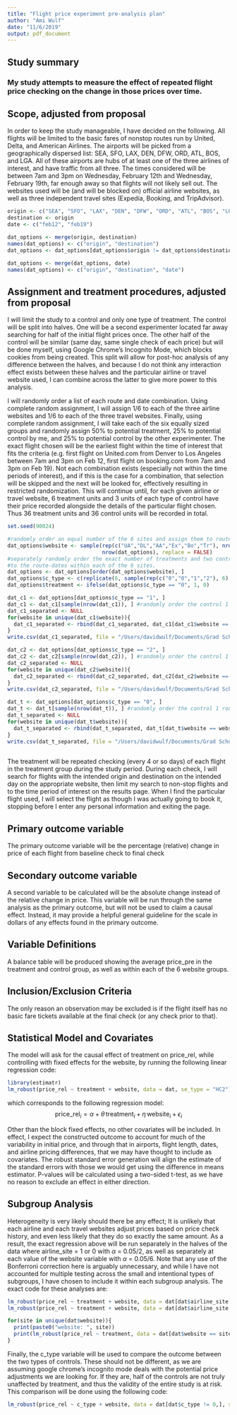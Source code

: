 ```yaml
---
title: "Flight price experiment pre-analysis plan"
author: "Ami Wulf"
date: "11/6/2019"
output: pdf_document
---
```


## Study summary
### My study attempts to measure the effect of repeated flight price checking on the change in those prices over time.

## Scope, adjusted from proposal
In order to keep the study manageable, I have decided on the following. All flights will be limited to the basic fares of nonstop routes run by United, Delta, and American Airlines. The airports will be picked from a geographically dispersed list: SEA, SFO, LAX, DEN, DFW, ORD, ATL, BOS, and LGA. All of these airports are hubs of at least one of the three airlines of interest, and have traffic from all three. The times considered will be between 7am and 3pm on Wednesday, February 12th and Wednesday, February 19th, far enough away so that flights will not likely sell out. The websites used will be (and will be blocked on) official airline websites, as well as three independent travel sites (Expedia, Booking, and TripAdvisor).

```r
origin <- c("SEA", "SFO", "LAX", "DEN", "DFW", "ORD", "ATL", "BOS", "LGA")
destination <- origin
date <- c("feb12", "feb19")

dat_options <- merge(origin, destination)
names(dat_options) <- c("origin", "destination")
dat_options <- dat_options[dat_options$origin != dat_options$destination, ]

dat_options <- merge(dat_options, date)
names(dat_options) <- c("origin", "destination", "date")
```

## Assignment and treatment procedures, adjusted from proposal
I will limit the study to a control and only one type of treatment. The control will be split into halves. One will be a second experimenter located far away searching for half of the initial flight prices once. The other half of the control will be similar (same day, same single check of each price) but will be done myself, using Google Chrome’s Incognito Mode, which blocks cookies from being created. This split will allow for post-hoc analysis of any difference between the halves, and because I do not think any interaction effect exists between these halves and the particular airline or travel website used, I can combine across the latter to give more power to this analysis. 

I will randomly order a list of each route and date combination. Using complete random assignment, I will assign 1/6 to each of the three airline websites and 1/6 to each of the three travel websites. Finally, using complete random assignment, I will take each of the six equally sized groups and randomly assign 50% to potential treatment, 25% to potential control by me, and 25% to potential control by the other experimenter. The exact flight chosen will be the earliest flight within the time of interest that fits the criteria (e.g. first flight on United.com from Denver to Los Angeles between 7am and 3pm on Feb 12, first flight on booking.com from 7am and 3pm on Feb 19). Not each combination exists (especially not within the time periods of interest), and if this is the case for a combination, that selection will be skipped and the next will be looked for, effectively resulting in restricted randomization. This will continue until, for each given airline or travel website, 6 treatment units and 3 units of each type of control have their price recorded alongside the details of the particular flight chosen. Thus 36 treatment units and 36 control units will be recorded in total.

```r
set.seed(90024)

#randomly order an equal number of the 6 sites and assign them to route-date combinations
dat_options$website <- sample(rep(c("UA","DL","AA","Ex","Bo","Tr"), nrow(dat_options)/6), 
                              nrow(dat_options), replace = FALSE)
#separately randomly order the exact number of treatments and two controls (1/2, 1/4, 1/4) 
#to the route-dates within each of the 6 sites.
dat_options <- dat_options[order(dat_options$website), ]
dat_options$c_type <- c(replicate(6, sample(rep(c("0","0","1","2"), 6), 24, replace=FALSE)))
dat_options$treatment <- ifelse(dat_options$c_type == "0", 1, 0)

dat_c1 <- dat_options[dat_options$c_type == "1", ]
dat_c1 <- dat_c1[sample(nrow(dat_c1)), ] #randomly order the control 1 route-dates
dat_c1_separated <- NULL
for(website in unique(dat_c1$website)){
  dat_c1_separated <- rbind(dat_c1_separated, dat_c1[dat_c1$website == website, ])
}
write.csv(dat_c1_separated, file = "/Users/davidwulf/Documents/Grad School/Academics/Fall 2019/PS200E/Flights/dat_c1_separated.csv")

dat_c2 <- dat_options[dat_options$c_type == "2", ]
dat_c2 <- dat_c2[sample(nrow(dat_c2)), ] #randomly order the control 1 route-dates
dat_c2_separated <- NULL
for(website in unique(dat_c2$website)){
  dat_c2_separated <- rbind(dat_c2_separated, dat_c2[dat_c2$website == website, ])
}
write.csv(dat_c2_separated, file = "/Users/davidwulf/Documents/Grad School/Academics/Fall 2019/PS200E/Flights/dat_c2_separated.csv")

dat_t <- dat_options[dat_options$c_type == "0", ]
dat_t <- dat_t[sample(nrow(dat_t)), ] #randomly order the control 1 route-dates
dat_t_separated <- NULL
for(website in unique(dat_t$website)){
  dat_t_separated <- rbind(dat_t_separated, dat_t[dat_t$website == website, ])
}
write.csv(dat_t_separated, file = "/Users/davidwulf/Documents/Grad School/Academics/Fall 2019/PS200E/Flights/dat_t_separated.csv")
  
```

The treatment will be repeated checking (every 4 or so days) of each flight in the treatment group during the study period. During each check, I will search for flights with the intended origin and destination on the intended day on the appropriate website, then limit my search to non-stop flights and to the time period of interest on the results page. When I find the particular flight used, I will select the flight as though I was actually going to book it, stopping before I enter any personal information and exiting the page.


## Primary outcome variable
The primary outcome variable will be the percentage (relative) change in price of each flight from baseline check to final check

## Secondary outcome variable
A second variable to be calculated will be the absolute change instead of the relative change in price. This variable will be run through the same analysis as the primary outcome, but will not be used to claim a causal effect. Instead, it may provide a helpful general guideline for the scale in dollars of any effects found in the primary outcome.

## Variable Definitions

\begin{tabular}{| l | p{5in} |}
\hline
Variable & Definition \\
\hline
origin & Airport of origin \\
destination & Airport of destination \\
date & Either February 12th or February 19th \\
website & The website on which prices will be checked, coded as a categorical, one of "United","Delta","American","Expedia","Booking", and "TripAdvisor" \\
airline\_site & Indicator of whether the website used is an airline site. Calculated as (website \%in\% c("United","Delta","American")) \\
treatment & Indicator for exposure to repeated price checking treatment \\
c\_type & 0, 1, or 2. 0: Equivalent to Treatment=1. 1: Control, with initial price check by non-experimenter. 2: Control, with initial price check by experimenter using the Google incognito browser \\
flight\_id & Unique flight identifier, including airline and flight number, such as "UA548" \\ 
price\_pre & Price of the flight recorded on initial check. Price used will be in basic economy or its equivalent class \\
price\_post & Price of the flight recorded on final check, also in basic economy or its equivalent class \\
price\_rel & Primary outcome. Percentage change in price from initial to final checks, calculated as (100*price\_post/price\_pre) \\
price\_abs & Secondary outcome. Absolute change in price from initial to final checks, calculated as (price\_post - price\_pre) \\
\hline
\end{tabular}

A balance table will be produced showing the average price\_pre in the treatment and control group, as well as within each of the 6 website groups.

## Inclusion/Exclusion Criteria
The only reason an observation may be excluded is if the flight itself has no basic fare tickets available at the final check (or any check prior to that).

## Statistical Model and Covariates
The model will ask for the causal effect of treatment on price\_rel, while controlling with fixed effects for the website, by running the following linear regression code:

```r
library(estimatr)
lm_robust(price_rel ~ treatment + website, data = dat, se_type = "HC2")
```
which corresponds to the following regression model:
$$
\text{price\_rel}_i = \alpha + \theta\, \text{treatment}_i + \eta\, \text{website}_i +\epsilon_i
$$

Other than the block fixed effects, no other covariates will be included. In effect, I expect the constructed outcome to account for much of the variability in initial price, and through that in airports, flight length, dates, and airline pricing differences, that we may have thought to include as covariates. The robust standard error generation will align the estimate of the standard errors with those we would get using the difference in means estimator. P-values will be calculated using a two-sided t-test, as we have no reason to exclude an effect in either direction.

## Subgroup Analysis
Heterogeneity is very likely should there be any effect; It is unlikely that each airline and each travel websites adjust prices based on price check history, and even less likely that they do so exactly the same amount. As a result, the exact regression above will be run separately in the halves of the data where airline\_site = 1 or 0 with $\alpha$ = 0.05/2, as well as separately at each value of the website variable with $\alpha$ = 0.05/6. Note that any use of the Bonferroni correction here is arguably unnecessary, and while I have not accounted for multiple testing across the small and intentional types of subgroups, I have chosen to include it within each subgroup analysis. The exact code for these analyses are:

```r
lm_robust(price_rel ~ treatment + website, data = dat[dat$airline_site == 0,], se_type = "HC2")
lm_robust(price_rel ~ treatment + website, data = dat[dat$airline_site == 1,], se_type = "HC2")

for(site in unique(dat$website)){
  print(paste0("website: ", site))
  print(lm_robust(price_rel ~ treatment, data = dat[dat$website == site,], se_type = "HC2"))
}
```

Finally, the c\_type variable will be used to compare the outcome between the two types of controls.
These should not be different, as we are assuming google chrome's incognito mode deals with the potential price adjustments we are looking for. If they are, half of the controls are not truly unaffected by treatment, and thus the validity of the entire study is at risk. This comparison will be done using the following code:


```r
lm_robust(price_rel ~ c_type + website, data = dat[dat$c_type != 0,], se_type = "HC2")
```
